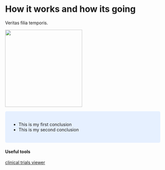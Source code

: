 # How it works and how its going

Veritas filia temporis.

![](https://media.giphy.com/media/MJ6SslGZEYKhG/giphy.gif){width=250px}

<style>
div.blue { background-color:#e6f0ff; border-radius: 5px; padding: 20px;}
</style>
<div class = "blue">
- This is my first conclusion
- This is my second conclusion
</div>


#### Useful tools {-}

[clinical trials viewer](https://trials.bgcarlisle.com/)
